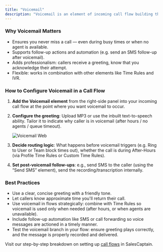 ```yaml
---
title: "Voicemail"
description: "Voicemail is an element of incoming call flow building that captures recorded messages when no one is available to take the call. This could occur when agents are all busy, after a call has rung to your team or user without a response, or during hours when you’ve configured your flow to route calls to voicemail. "
---
```


### **Why Voicemail Matters**

- Ensures you never miss a call — even during busy times or when no agent is available.
- Supports follow-up actions and automation (e.g. send an SMS follow-up after voicemail).
- Adds professionalism: callers receive a greeting, know that you acknowledge their attempt.
- Flexible: works in combination with other elements like Time Rules and IVR.

### **How to Configure Voicemail in a Call Flow**

1. **Add the Voicemail element** from the right-side panel into your incoming call flow at the point where you want voicemail to occur.
2. **Configure the greeting**: Upload MP3 or use the inbuilt text-to-speech ability. Tailor it to indicate why caller is in voicemail (after hours / no agents / queue timeout).

   ![Voicemail Web](/voicemail.webp)
3. **Decide routing logic**: What happens before voicemail triggers (e.g. Ring to User or Team block times out), whether the call is during After-Hours (via Profile Time Rules or Custom Time Rules).
4. **Set post-voicemail follow-ups**: e.g., send SMS to the caller (using the “Send SMS” element), send the recording/transcription internally.

### **Best Practices**

- Use a clear, concise greeting with a friendly tone.
- Let callers know approximate time you'll return their call.
- Use voicemail in flows strategically: combine with Time Rules so voicemail is used only when needed (after hours, or when agents are unavailable).
- Include follow-up automation like SMS or call forwarding so voice messages are actioned in a timely manner.
- Test the voicemail branch in your flow: ensure greeting plays correctly, and the message is properly recorded and delivered.

Visit our step-by-step breakdown on setting up [call flows](Creating-Call-Flows) in SalesCaptain.